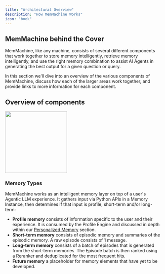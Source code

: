 ```yaml
---
title: "Architectural Overview"
description: "How MemMachine Works"
icon: "book"
---
```


## MemMachine behind the Cover

MemMachine, like any machine, consists of several different components that work together to store memory intelligently, retrieve memory intelligently, and use the right memory combination to assist AI Agents in generating the best output for a given question or query.

In this section we'll dive into an overview of the various components of MemMachine, discuss how each of the larger areas work together, and provide links to more information for each component.

## Overview of components

<img height="200" src="../images/memmachine-overview2.png" />

### Memory Types

MemMachine works as an intelligent memory layer on top of a user's Agentic LLM experience.  It gathers input via Python APIs in a Memory Instance, then determines if that input is profile, short-term and/or long-term:  
 - **Profile memory** consists of information specific to the user and their experience.  It is consumed by the Profile Engine and discussed in depth within our [Personalized Memory](../personal_memory/) section.
 - **Short-term memory** consists of episodic memory and summaries of the episodic memory.  A raw episode consists of 1 message. 
 - **Long-term memory** consists of a batch of episodes that is generated from the short-term memories.  The Episode batch is then ranked using a Reranker and deduplicated for the most frequent hits.  
 - **Future memory** a placeholder for memory elements that have yet to be developed.


